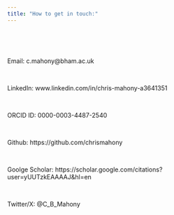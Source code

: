 ```yaml
---
title: "How to get in touch:"
---
```

<br>

<br>

Email: c.mahony@bham.ac.uk

<br>

LinkedIn: www.linkedin.com/in/chris-mahony-a3641351

<br>

ORCID ID: 0000-0003-4487-2540

<br>

Github: https://github.com/chrismahony

<br>

Goolge Scholar: https://scholar.google.com/citations?user=yUUTzkEAAAAJ&hl=en

<br>

Twitter/X: @C_B_Mahony

